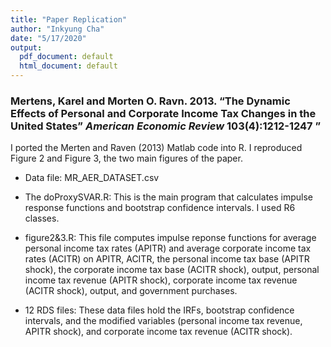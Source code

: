 ```yaml
---
title: "Paper Replication"
author: "Inkyung Cha"
date: "5/17/2020"
output:
  pdf_document: default
  html_document: default
---
```

### Mertens, Karel and Morten O. Ravn. 2013. "The Dynamic Effects of Personal and Corporate Income Tax Changes in the United States" *American Economic Review* 103(4):1212-1247 "

I ported the Merten and Raven (2013) Matlab code into R. I reproduced Figure 2 and Figure 3, the two main figures of the paper.

* Data file: MR_AER_DATASET.csv

* The doProxySVAR.R: This is the main program that calculates impulse response functions and bootstrap confidence intervals. I used R6 classes. 

* figure2&3.R: This file computes impulse reponse functions for average personal income tax rates (APITR) and average corporate income tax rates (ACITR) on APITR, ACITR, the personal income tax base (APITR shock), the corporate income tax base (ACITR shock), output, personal income tax revenue (APITR shock), corporate income tax revenue (ACITR shock), output, and government purchases. 

* 12 RDS files: These data files hold the IRFs, bootstrap confidence intervals, and the modified variables (personal income tax revenue, APITR shock), and corporate income tax revenue (ACITR shock).